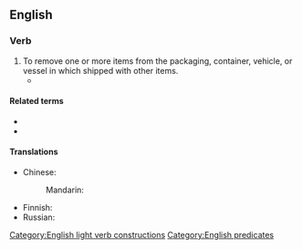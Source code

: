 {{also|breakbulk|break-bulk}}
==English==

===Verb===
{{en-verb|breaks bulk|breaking bulk|broke bulk|broken bulk}}

# To remove one or more items from the packaging, container, vehicle, or vessel in which shipped with other items.
#* {{quote-journal|journal=Railway age|volume=72|year=1922|title=Erie Adopts Direct Freight Delivery at New York: Plan Involves '''Breaking Bulk''' at Jersey City, N. J., and Use of Auto Trucks, Tractors and Trailers and Ferries|passage=a plan is under advisement for the extension of the present newly installed method by the utilization of '''breaking bulk''' at a transfer, transferring the freight to containers which will be moved by special container floats to a centrally located pier and then by trucks to destination or to inland stations.}}

====Related terms====
* {{l|en|break-bulk}}
* {{l|en|breakbulk}}

====Translations====
{{trans-top|to remove items in shipment from their packaging, container, or vessel}}
* Chinese:
*: Mandarin: {{t+check|cmn|卸货|sc=Hani}}
{{trans-mid}}
* Finnish: {{t|fi|purkaa lasti|alt=purkaa lastia}}
* Russian: {{t-check|ru|начина́ть разгру́зку}}
{{trans-bottom}}

[[Category:English light verb constructions]]
[[Category:English predicates]]